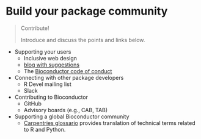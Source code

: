 # Build your package community {#package-community}

> Contribute!
> 
> Introduce and discuss the points and links below.

- Supporting your users
  + Inclusive web design
  + [blog with suggestions](https://uxdesign.cc/designing-for-all-a-detailed-guide-to-designing-for-disabilities-aa92f5dcc49b)
  + The [Bioconductor code of conduct](http://www.bioconductor.org/about/code-of-conduct/)
- Connecting with other package developers
  + R Devel mailing list
  + Slack
- Contributing to Bioconductor
  + GitHub
  + Advisory boards (e.g., CAB, TAB)
- Supporting a global Bioconductor community
  + [Carpentries glossario](https://carpentries.github.io/glosario/) provides translation of technical terms related to R and Python.
